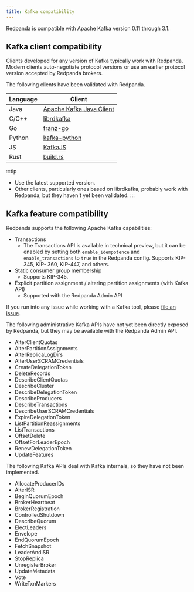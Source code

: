 ```yaml
---
title: Kafka compatibility
---
```


Redpanda is compatible with Apache Kafka version 0.11 through 3.1.  

## Kafka client compatibility

Clients developed for any version of Kafka typically work with Redpanda. Modern clients auto-negotiate protocol versions or use an earlier protocol version accepted by Redpanda brokers.

The following clients have been validated with Redpanda.

| Language | Client | 
| -------- | ------ | 
| Java | [Apache Kafka Java Client](https://github.com/apache/kafka) | 
| C/C++ | [librdkafka](https://github.com/edenhill/librdkafka) | 
| Go | [franz-go](https://github.com/twmb/franz-go) | 
| Python | [kafka-python](https://pypi.org/project/kafka-python) |
| JS | [KafkaJS](https://kafka.js.org) | 
| Rust | [build.rs](https://github.com/kafka-rust/kafka-rust) | 

:::tip
* Use the latest supported version.
* Other clients, particularly ones based on librdkafka, probably work with Redpanda, but they haven't yet been validated.
:::

## Kafka feature compatibility 

Redpanda supports the following Apache Kafka capabilities:

* Transactions
    * The Transactions API is available in technical preview, but it can be enabled by setting both `enable_idempotence` and `enable_transactions` to `true` in the Redpanda config. Supports KIP-345, KIP- 360, KIP-447, and others.
* Static consumer group membership
  *  Supports KIP-345.
* Explicit partition assignment / altering partition assignments (with Kafka API)
    * Supported with the Redpanda Admin API
  
<!--- * Client quotas for bandwidth and request rate
    * Planned for a future release
* Follower fetching
    * Planned for a future release
* Deleting records
    * Planned for a future release --->

If you run into any issue while working with a Kafka tool, please [file an issue](https://github.com/redpanda-data/redpanda/issues/new).

The following administrative Kafka APIs have not yet been directly exposed by Redpanda, but they may be available with the Redpanda Admin API. 

* AlterClientQuotas
* AlterPartitionAssignments
* AlterReplicaLogDirs
* AlterUserSCRAMCredentials
* CreateDelegationToken
* DeleteRecords
* DescribeClientQuotas
* DescribeCluster
* DescribeDelegationToken
* DescribeProducers
* DescribeTransactions
* DescribeUserSCRAMCredentials
* ExpireDelegationToken
* ListPartitionReassignments
* ListTransactions
* OffsetDelete
* OffsetForLeaderEpoch
* RenewDelegationToken
* UpdateFeatures

The following Kafka APIs deal with Kafka internals, so they have not been implemented.

* AllocateProducerIDs
* AlterISR
* BeginQuorumEpoch
* BrokerHeartbeat
* BrokerRegistration
* ControlledShutdown
* DescribeQuorum
* ElectLeaders
* Envelope
* EndQuorumEpoch
* FetchSnapshot
* LeaderAndISR
* StopReplica
* UnregisterBroker
* UpdateMetadata
* Vote
* WriteTxnMarkers